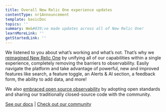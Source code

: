 ```yaml
---
title: Overall New Relic One experience updates
contentType: nr1Announcement
template: basicDoc
topics: ''
summary: We&#039;ve made updates across all of New Relic One!
learnMoreLink: ''
getStartedLink: ''
---
```


We listened to you about what’s working and what’s not. That’s why we [reimagined New Relic One](https://blog.newrelic.com/product-news/reimagined-new-relic-one-experience/) by unifying all of our capabilities within a single experience, completely removing the barriers to observability. Easily navigate the platform and take advantage of powerful, new and improved features like search, a feature toggle, an Alerts & AI section, a feedback form, the ability to add data, and more!

We also [embraced open source observability](https://blog.newrelic.com/product-news/introducing-open-source-agents-and-projects/) by adopting open standards and sharing our traditionally closed-source code with the community.

[See our docs](/docs/new-relic-one/use-new-relic-one/core-concepts/new-relic-one-transition-guide-july-2020) | [Check out our community](https://discuss.newrelic.com/t/new-relic-unified-user-experience-resources/107757)